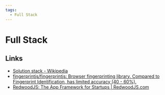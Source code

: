 ```yaml
---
tags:
  - Full Stack
---
```


# Full Stack

## Links

- [Solution stack - Wikipedia](https://en.wikipedia.org/wiki/Solution_stack#Full-stack_developer)
- [fingerprintjs/fingerprintjs: Browser fingerprinting library. Compared to Fingerprint Identification, has limited accuracy (40 - 60%).](https://github.com/fingerprintjs/fingerprintjs)
- [RedwoodJS: The App Framework for Startups | RedwoodJS.com](https://redwoodjs.com/)
